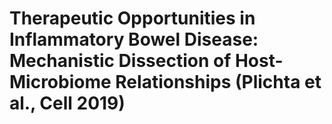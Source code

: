 # Therapeutic Opportunities in Inflammatory Bowel Disease: Mechanistic Dissection of Host-Microbiome Relationships (Plichta et al., Cell 2019)